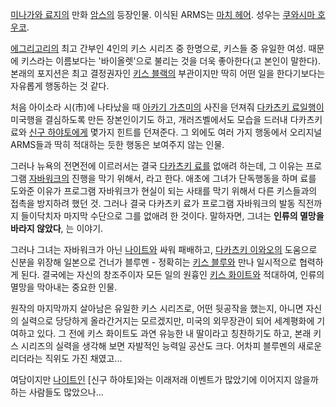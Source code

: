[[미나가와 료지]]의 만화 [[암스]]의 등장인물. 이식된 ARMS는 [[마치 헤어]]. 성우는 [[쿠와시마 호우코]].

[[에그리고리]]의 최고 간부인 4인의 키스 시리즈 중 한명으로, 키스들 중 유일한 여성. 때문에 키스라는 이름보다는 '바이올렛'으로 불리는 것을 더욱 좋아한다(고 본인이 말한다). 본래의 포지션은 최고 결정권자인 [[키스 블랙]]의 부관이지만 딱히 어떤 일을 한다기보다는 자유롭게 행동하는 것 같다. 

처음 아이소라 시(市)에 나타났을 때 [[아카기 가츠미]]의 사진을 던져줘 [[다카츠키 료]]일행이 미국행을 결심하도록 만든 장본인이기도 하고, 개러즈벨에서도 모습을 드러내 다카츠키 료와 [[신구 하야토]]에게 몇가지 힌트를 던져준다. 그 외에도 여러 가지 행동에서 오리지널 ARMS들과 딱히 적대하는 듯한 행동은 보여주지 않는 인물.

그러나 뉴욕의 전면전에 이르러서는 결국 [[다카츠키 료]]를 없애려 하는데, 그 이유는 프로그램 [[자바워크]]의 진행을 막기 위해서, 라고 한다. 애초에 그녀가 단독행동을 하며 료를 도와준 이유가 프로그램 자바워크가 현실이 되는 사태를 막기 위해서 다른 키스들과의 접촉을 방지하려 했던 것. 그러나 결국 다카츠키 료가 프로그램 자바워크의 발동 직전까지 들이닥치자 마지막 수단으로 그를 없애려 한 것이다. 말하자면, 그녀는 '''인류의 멸망을 바라지 않았다''', 는 이야기.

그러나 그녀는 자바워크가 아닌 [[나이트]]와 싸워 패배하고, [[다카츠키 이와오]]의 도움으로 신분을 위장해 일본으로 건너가 블루멘 - 정확히는 [[키스 블루]]와 만나 일시적으로 협력하게 된다. 결국에는 자신의 창조주이자 모든 일의 원흉인 [[키스 화이트]]와 적대하여, 인류의 멸망을 막아내는 중요한 인물. 

원작의 마지막까지 살아남은 유일한 키스 시리즈로, 어떤 뒷공작을 했는지, 아니면 자신의 실력으로 당당하게 올라간거지는 모르겠지만, 미국의 외무장관이 되어 세계평화에 기여하고 있다. 그 전에 키스 화이트도 과연 유능한 내 딸이라고 칭찬하기도 하고, 본래 키스 시리즈의 실력을 생각해 보면 자발적인 능력일 공산도 크다. 어차피 블루멘의 새로운 리더라는 직위도 가진 채였고...

여담이지만 [[나이트]]인 [신구 하야토]와는 이래저래 이벤트가 많았기에 이어지지 않을까 하는 사람들도 많았으나...
